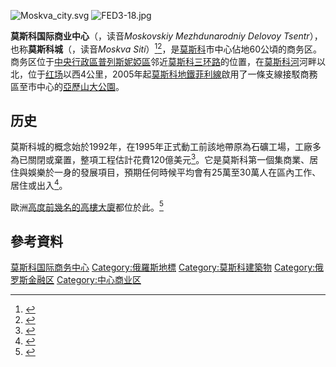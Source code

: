 {{Infobox building
| name = 莫斯科国际商业中心
| native_name = Московский международный деловой центр
| image = Moscow_International_Business_Center15.jpg
| image_size = 320px
| caption = 2021年的莫斯科国际商业中心
| alternate_names = 莫斯科
| coordinates = {{coord|55|44|48|N|37|32|13|E|region:RU|display=inline,title}}
| status = under construction
| highest_prev = 
| highest_next = 
| highest_start = 
| highest_end = 
| address = 
| location_town = 
| location_country = {{俄羅斯}}
| location =  [[莫斯科|莫斯科]][[中央行政區_(莫斯科)|中央行政區]]
| floor_count = 
| start_date = 1995年
| completion_date = 2024年
| opening = 
| management = 
| owner = 
| cost = 
| roof = 
| architect = 
| engineer = 
| main_contractor = 
| module = 
| public_transit      = 
'''[[Moscow_Metro|Moscow Metro]]''':<br />{{MOSMETRO-bull|4A}} [[Mezhdunarodnaya_(Moscow_Metro)|Mezhdunarodnaya]]<br />{{MOSMETRO-bull|4A}} [[Vystavochnaya|Vystavochnaya]] <br /> {{MOSMETRO-bull|8A}} [[Delovoy_Tsentr_(Kalininsko-Solntsevskaya_Line)|Delovoy Tsentr]] <br />{{MOSMETRO-bull|11A}} [[Delovoy_Tsentr_(Bolshaya_Koltsevaya_line)|Delovoy Tsentr]]<br /> {{MOSMETRO-bull|14}} [[Delovoy_Tsentr_(Moscow_Central_Circle)|Delovoy Tsentr]]<br />'''[[Moscow_Central_Diameters|Moscow Central Diameters]]''':<br />{{MOSMETRO-bull|D1|25}} [[Testovskaya_railway_station|Testovskaya]]<br />{{MOSMETRO-bull|D4|25}} [[Kamushki_railway_station|Kamushki]] <small>(to be opened in 2024)</small><br />{{nobr|'''[[Aeroexpress|Aeroexpress]]''' (to [[Sheremetyevo_airport|Sheremetyevo airport]]):}}<br />[[Testovskaya_railway_station|Testovskaya]]
}}[[File:Moskva_city.svg|thumb]]
[[File:FED3-18.jpg|thumb]]

'''莫斯科国际商业中心'''（{{lang-ru|Московский Международный Деловой Центр}}，读音''Moskovskiy Mezhdunarodniy Delovoy Tsentr''），也称'''莫斯科城'''（{{lang-ru|Москва-Сити}}，读音''Moskva Siti''）<ref>{{Cite web|url=http://citynext.ru/|title=莫斯科城官方網頁|publisher=citynext.ru|date=|language=ru|accessdate=2012-01-16|archive-date=2016-02-04|archive-url=https://web.archive.org/web/20160204091824/http://citynext.ru/|dead-url=no}}</ref><ref>{{Cite web |url=http://www.stroi.ru/eng/default.aspx?m=34&d=35 |title=Construction World: Integrated Body For Urban Design Policy And Development Of Moscow |publisher=Stroi.ru |language=en |date= |accessdate=2012-01-16 |deadurl=yes |archiveurl=https://web.archive.org/web/20071015210813/http://stroi.ru/eng/default.aspx?m=34&d=35 |archivedate=2007-10-15 }}</ref>，是[[莫斯科|莫斯科]]市中心佔地60公頃的商务区。商务区位于[[中央行政區_(莫斯科)|中央行政區]][[普列斯妮婭區|普列斯妮婭區]]邻近[[三號環城公路_(莫斯科)|莫斯科三环路]]的位置，在[[莫斯科河|莫斯科河]]河畔以北，位于[[红场|红场]]以西4公里，2005年起[[莫斯科地鐵|莫斯科地鐵]][[菲利線|菲利線]]啟用了一條支線接駁商務區至市中心的[[亞歷山大公園|亞歷山大公園]]。

==历史==
莫斯科城的概念始於1992年，在1995年正式動工前該地帶原為石礦工場，工廠多為已關閉或棄置，整項工程估計花費120億美元<ref name="Design Build Network">{{Cite web |url=http://www.designbuild-network.com/projects/mibc/ |title=Moscow International Business Centre (MIBC), Moscow |publisher=Design Build Network |language=en |date= |accessdate=2012-01-16 |archive-date=2006-05-15 |archive-url=https://web.archive.org/web/20060515120540/http://www.designbuild-network.com/projects/mibc/ |dead-url=no }}</ref>。它是莫斯科第一個集商業、居住與娛樂於一身的發展項目，預期任何時候平均會有25萬至30萬人在區內工作、居住或出入<ref name="Citynext.ru">{{Cite web |url=http://www.citynext.ru/ |title=ОАО "СИТИ" – Москва-Сити – Московский международный деловой центр |publisher=Citynext.ru |language=ru |date=2010-09-14 |accessdate=2012-01-16 |archive-date=2016-02-04 |archive-url=https://web.archive.org/web/20160204091824/http://citynext.ru/ |dead-url=no }}</ref>。

歐洲[[歐洲摩天大樓列表|高度前幾名的高樓大廈]]都位於此。<ref>{{cite web|url=http://tekstilschiky.mos.ru/presscenter/news/detail/3324736.html|title=«Москва-Сити» к 2018 году развернется на 100 га|website=tekstilschiky.mos.ru|accessdate=2017-12-31|archive-date=2019-03-29|archive-url=https://web.archive.org/web/20190329112810/https://tekstilschiky.mos.ru/presscenter/news/detail/3324736.html|dead-url=no}}</ref>

==參考資料==
{{commonscat|Moscow-City}}
{{reflist}}

{{莫斯科国际商务中心}}
{{Authority control}}
[[Category:莫斯科国际商务中心|]]
[[Category:俄羅斯地標|Category:俄羅斯地標]]
[[Category:莫斯科建築物|Category:莫斯科建築物]]
[[Category:俄罗斯金融区|Category:俄罗斯金融区]]
[[Category:中心商业区|Category:中心商业区]]